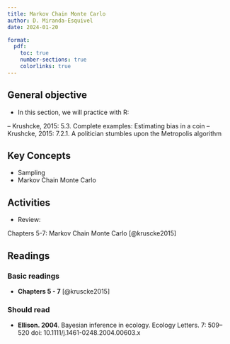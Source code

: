 ```yaml
---
title: Markov Chain Monte Carlo
author: D. Miranda-Esquivel
date: 2024-01-20

format:
  pdf:
    toc: true
    number-sections: true
    colorlinks: true
---
```



## General objective

- In this section, we will practice with R:

-- Krushcke, 2015: 5.3. Complete examples: Estimating bias in a coin
-- Krushcke, 2015: 7.2.1. A politician stumbles upon the Metropolis algorithm



## Key Concepts

- Sampling
- Markov Chain Monte Carlo

## Activities 


- Review: 

Chapters 5-7: Markov Chain Monte Carlo [@kruscke2015]

## Readings

### Basic readings

-  **Chapters 5 - 7**  [@kruscke2015]


### Should read

- **Ellison. 2004**. Bayesian inference in ecology. Ecology Letters. 7: 509–520 doi: 10.1111/j.1461-0248.2004.00603.x
